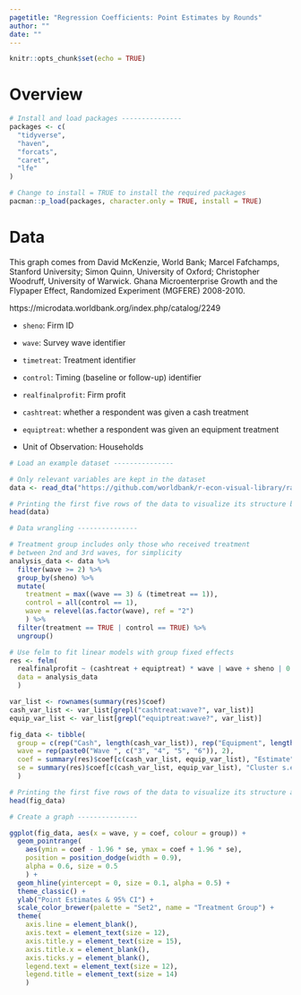 ```yaml
---
pagetitle: "Regression Coefficients: Point Estimates by Rounds"
author: ""
date: ""
---
```


```r
knitr::opts_chunk$set(echo = TRUE)
```

# Overview


```r
# Install and load packages ---------------
packages <- c(
  "tidyverse",
  "haven",
  "forcats",
  "caret",
  "lfe"
)

# Change to install = TRUE to install the required packages
pacman::p_load(packages, character.only = TRUE, install = TRUE)
```

# Data

This graph comes from David McKenzie, World Bank; Marcel Fafchamps, Stanford University; Simon Quinn, University of Oxford; Christopher Woodruff, University of Warwick. Ghana Microenterprise Growth and the Flypaper Effect, Randomized Experiment (MGFERE) 2008-2010. 

https://microdata.worldbank.org/index.php/catalog/2249

- `sheno`: Firm ID
- `wave`: Survey wave identifier 
- `timetreat`: Treatment identifier 
- `control`: Timing (baseline or follow-up) identifier 
- `realfinalprofit`: Firm profit
- `cashtreat`: whether a respondent was given a cash treatment
- `equiptreat`: whether a respondent was given an equipment treatment

- Unit of Observation: Households

```r
# Load an example dataset ---------------

# Only relevant variables are kept in the dataset
data <- read_dta("https://github.com/worldbank/r-econ-visual-library/raw/master/Library/Data/ReplicationDataGhanaJDE_short.dta")

# Printing the first five rows of the data to visualize its structure before data wrangling
head(data)
```

```r
# Data wrangling ---------------

# Treatment group includes only those who received treatment 
# between 2nd and 3rd waves, for simplicity
analysis_data <- data %>%
  filter(wave >= 2) %>%
  group_by(sheno) %>%
  mutate(
    treatment = max((wave == 3) & (timetreat == 1)),
    control = all(control == 1),
    wave = relevel(as.factor(wave), ref = "2")
    ) %>%
  filter(treatment == TRUE | control == TRUE) %>%
  ungroup()

# Use felm to fit linear models with group fixed effects
res <- felm(
  realfinalprofit ~ (cashtreat + equiptreat) * wave | wave + sheno | 0 | sheno, 
  data = analysis_data
  )

var_list <- rownames(summary(res)$coef)
cash_var_list <- var_list[grepl("cashtreat:wave?", var_list)]
equip_var_list <- var_list[grepl("equiptreat:wave?", var_list)]

fig_data <- tibble(
  group = c(rep("Cash", length(cash_var_list)), rep("Equipment", length(equip_var_list))),
  wave = rep(paste0("Wave ", c("3", "4", "5", "6")), 2),
  coef = summary(res)$coef[c(cash_var_list, equip_var_list), "Estimate"],
  se = summary(res)$coef[c(cash_var_list, equip_var_list), "Cluster s.e."]
  )

# Printing the first five rows of the data to visualize its structure after data wrangling
head(fig_data)
```

```r
# Create a graph ---------------

ggplot(fig_data, aes(x = wave, y = coef, colour = group)) + 
  geom_pointrange(
    aes(ymin = coef - 1.96 * se, ymax = coef + 1.96 * se), 
    position = position_dodge(width = 0.9),
    alpha = 0.6, size = 0.5
    ) +
  geom_hline(yintercept = 0, size = 0.1, alpha = 0.5) +
  theme_classic() +
  ylab("Point Estimates & 95% CI") +
  scale_color_brewer(palette = "Set2", name = "Treatment Group") +
  theme(
    axis.line = element_blank(),
    axis.text = element_text(size = 12),
    axis.title.y = element_text(size = 15),
    axis.title.x = element_blank(),
    axis.ticks.y = element_blank(),
    legend.text = element_text(size = 12),
    legend.title = element_text(size = 14)
    )

```
